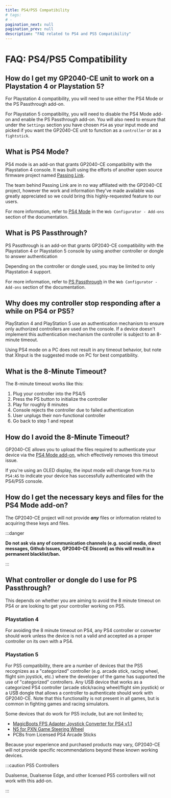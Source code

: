 ```yaml
---
title: PS4/PS5 Compatibility
# tags:
# -
pagination_next: null
pagination_prev: null
description: "FAQ related to PS4 and PS5 Compatibility"
---
```


# FAQ: PS4/PS5 Compatibility

## How do I get my GP2040-CE unit to work on a Playstation 4 or Playstation 5?

For Playstation 4 compatibility, you will need to use either the PS4 Mode or the PS Passthrough add-on.

For Playstation 5 compatibility, you will need to disable the PS4 Mode add-on and enable the PS Passthrough add-on. You will also need to ensure that under the `Settings` section you have chosen `PS4` as your input mode and picked if you want the GP2040-CE unit to function as a `controller` or as a `fightstick`.

## What is PS4 Mode?

PS4 mode is an add-on that grants GP2040-CE compatibility with the Playstation 4 console. It was built using the efforts of another open source firmware project named [Passing Link](https://github.com/passinglink/passinglink).

The team behind Passing Link are in no way affiliated with the GP2040-CE project, however the work and information they've made available was greatly appreciated so we could bring this highly-requested feature to our users.

For more information, refer to [PS4 Mode](../add-ons/ps4-mode.mdx) in the `Web Configurator - Add-ons` section of the documentation.

## What is PS Passthrough?

PS Passthrough is an add-on that grants GP2040-CE compatibility with the Playstation 4 or Playstation 5 console by using another controller or dongle to answer authentication

Depending on the controller or dongle used, you may be limited to only Playstation 4 support.

For more information, refer to [PS Passthrough](../add-ons/ps-passthrough.mdx) in the `Web Configurator - Add-ons` section of the documentation.

## Why does my controller stop responding after a while on PS4 or PS5?

PlayStation 4 and PlayStation 5 use an authentication mechanism to ensure only authorized controllers are used on the console. If a device doesn't implement this authentication mechanism the controller is subject to an 8-minute timeout.

Using PS4 mode on a PC does not result in any timeout behavior, but note that XInput is the suggested mode on PC for best compatibility.

## What is the 8-Minute Timeout?

The 8-minute timeout works like this:

1. Plug your controller into the PS4/5
2. Press the PS button to initialize the controller
3. Play for roughly 8 minutes
4. Console rejects the controller due to failed authentication
5. User unplugs their non-functional controller
6. Go back to step 1 and repeat

## How do I avoid the 8-Minute Timeout?

GP2040-CE allows you to upload the files required to authenticate your device via the [PS4 Mode add-on](../add-ons/ps4-mode.mdx), which effectively removes this timeout issue.

If you're using an OLED display, the input mode will change from `PS4` to `PS4:AS` to indicate your device has successfully authenticated with the PS4/PS5 console.

## How do I get the necessary keys and files for the PS4 Mode add-on?

The GP2040-CE project will not provide **_any_** files or information related to acquiring these keys and files.

:::danger

**Do not ask via any of communication channels (e.g. social media, direct messages, Github Issues, GP2040-CE Discord) as this will result in a permanent blacklist/ban.**

:::

## What controller or dongle do I use for PS Passthrough?

This depends on whether you are aiming to avoid the 8 minute timeout on PS4 or are looking to get your controller working on PS5.

### Playstation 4

For avoiding the 8 minute timeout on PS4, any PS4 controller or converter should work unless the device is not a valid and accepted as a proper controller on its own with a PS4.

### Playstation 5

For PS5 compatibility, there are a number of devices that the PS5 recognizes as a "categorized" controller (e.g. arcade stick, racing wheel, flight sim joystick, etc.) where the developer of the game has supported the use of "categorized" controllers. Any USB device that works as a categorized PS4 controller (arcade stick/racing wheel/flight sim joystick) or a USB dongle that allows a controller to authenticate should work with GP2040-CE. Note that this functionality is not present in all games, but is common in fighting games and racing simulators.

Some devices that do work for PS5 include, but are not limited to;

- [MagicBoots FPS Adapter Joystick Converter for PS4 v1.1](https://www.mayflash.com/product/MAGPS4.html)
- [N5 for PXN Game Steering Wheel](https://pxn-game.com/products/n5-for-pxn-game-steering-wheel)
- PCBs from Licensed PS4 Arcade Sticks

Because your experience and purchased products may vary, GP2040-CE will not provide specific recommendations beyond these known working devices.

:::caution PS5 Controllers

Dualsense, Dualsense Edge, and other licensed PS5 controllers will not work with this add-on.

:::
